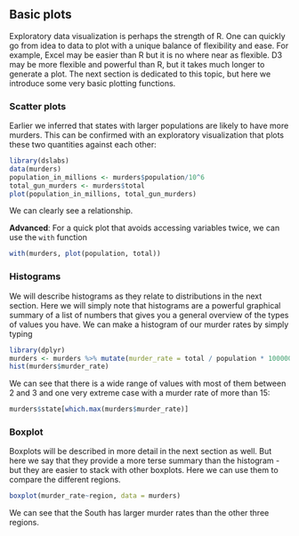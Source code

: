 ## Basic plots

Exploratory data visualization is perhaps the strength of R. One can quickly go from idea to data to plot with a unique balance of flexibility and ease. For example, Excel may be easier than R but it is no where near as flexible. D3 may be more flexible and powerful than R, but it takes much longer to generate a plot. The next section is dedicated to this topic, but here we introduce some very basic plotting functions.

### Scatter plots

Earlier we inferred that states with larger populations are likely to have more murders. This can be confirmed with an exploratory visualization that plots these two quantities against each other:

```r
library(dslabs)
data(murders)
population_in_millions <- murders$population/10^6
total_gun_murders <- murders$total
plot(population_in_millions, total_gun_murders)
```

We can clearly see a relationship.

**Advanced**: For a quick plot that avoids accessing variables twice, we can use the `with` function

```r
with(murders, plot(population, total))
```


### Histograms

We will describe histograms as they relate to distributions in the next section. Here we will simply note that histograms are a powerful graphical summary of a list of numbers that gives you a general overview of the types of values you have. We can make a histogram of our murder rates by simply typing

```r
library(dplyr)
murders <- murders %>% mutate(murder_rate = total / population * 100000)
hist(murders$murder_rate)
```

We can see that there is a wide range of values with most of them between 2 and 3 and one very extreme case with a murder rate of more than 15:

```r
murders$state[which.max(murders$murder_rate)]
```

### Boxplot

Boxplots will be described in more detail in the next section as well. But here we say that they provide a more terse summary than the histogram - but they are easier to stack with other boxplots. Here we can use them to compare the different regions.

```r
boxplot(murder_rate~region, data = murders)
```

We can see that the South has larger murder rates than the other three regions.

    